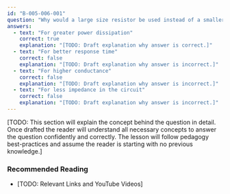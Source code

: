 ```yaml
---
id: "B-005-006-001"
question: "Why would a large size resistor be used instead of a smaller one of the same resistance?"
answers:
  - text: "For greater power dissipation"
    correct: true
    explanation: "[TODO: Draft explanation why answer is correct.]"
  - text: "For better response time"
    correct: false
    explanation: "[TODO: Draft explanation why answer is incorrect.]"
  - text: "For higher conductance"
    correct: false
    explanation: "[TODO: Draft explanation why answer is incorrect.]"
  - text: "For less impedance in the circuit"
    correct: false
    explanation: "[TODO: Draft explanation why answer is incorrect.]"
---
```


[TODO: This section will explain the concept behind the question in detail. Once drafted the reader will understand all necessary concepts to answer the question confidently and correctly. The lesson will follow pedagogy best-practices and assume the reader is starting with no previous knowledge.]

### Recommended Reading

- [TODO: Relevant Links and YouTube Videos]
